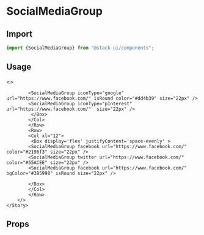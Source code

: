  

<Meta title="Components/SocialMediaGroup" component="SocialMediaGroup" />

<Story name="Import" />

# SocialMediaGroup

## Import

```jsx
import {SocialMediaGroup} from "@stack-ui/components";
```
## Usage

<Preview withToolbar>
    <Story name="Usage">
        <>
        <Row>
            <Col xl="4">
                <Box display='flex' justifyContent='space-evenly' >
                <SocialMediaGroup iconType="facebook" url="https://www.facebook.com/"  isRound color="#2196f3" size="22px" />
                <SocialMediaGroup iconType="facebook" url="https://www.facebook.com/" color="#2196f3" size="22px" />
                <SocialMediaGroup iconType="facebook" url="https://www.facebook.com/"  isRound bgColor="#2196f3" size="22px" />
                </Box>
            </Col>
            <Col xl="4">
             <Box display='flex' justifyContent='space-evenly' >
            <SocialMediaGroup iconType="twitter" url="https://twitter.com/login?lang=en" isRound color="#55ACEE" size="22px" />
            <SocialMediaGroup iconType="twitter" url="https://www.facebook.com/" color="#55ACEE" size="22px" />
            <SocialMediaGroup iconType="whatsApp" url="https://www.whatsapp.com/?lang=en" isRound color="#69b73a" size="22px" />
            <SocialMediaGroup iconType="share" url="" isRound color="#673AB7" size="22px" />
            </Box>
            </Col>
             <Col xl="4">
              <Box display='flex' justifyContent='space-evenly' >
            <SocialMediaGroup iconType="linkedIn" url="https://www.facebook.com/"  color="#007bb5" size="22px" />
            <SocialMediaGroup iconType="youTube" url="https://www.facebook.com/"  color="#2196f3" size="22px" />
            <SocialMediaGroup iconType="instaGram" url="https://www.facebook.com/" isRound color="#2196f3" size="22px" />

            <SocialMediaGroup iconType="google" url="https://www.facebook.com/" isRound color="#dd4b39" size="22px" />
            <SocialMediaGroup iconType="pInterest" url="https://www.facebook.com/"  size="22px" />
             </Box>
            </Col>
            </Row>
            <Row>
            <Col xl="12">
             <Box display='flex' justifyContent='space-evenly' >
            <SocialMediaGroup facebook url="https://www.facebook.com/"  color="#2196f3" size="22px" />
            <SocialMediaGroup twitter url="https://www.facebook.com/" color="#55ACEE" size="22px" />
            <SocialMediaGroup facebook url="https://www.facebook.com/" bgColor="#3B5998" isRound size="22px" />

            </Box>
            </Col>
            </Row>
        </>
    </Story>
</Preview>

<Story name="Props" />

## Props

<Props of={SocialMediaTypes} />